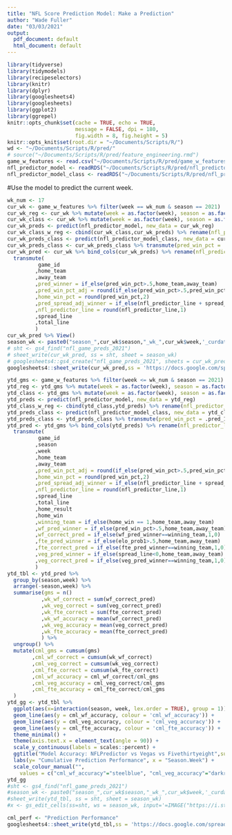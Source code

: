 ```yaml
---
title: "NFL Score Prediction Model: Make a Prediction"
author: "Wade Fuller"
date: "03/03/2021"
output:
  pdf_document: default
  html_document: default
---
```


```r
library(tidyverse)
library(tidymodels)
library(recipeselectors)
library(knitr)
library(dplyr)
library(googlesheets4)
library(googlesheets)
library(ggplot2)
library(ggrepel)
knitr::opts_chunk$set(cache = TRUE, echo = TRUE,
                      message = FALSE, dpi = 180,
                      fig.width = 8, fig.height = 5)
knitr::opts_knit$set(root.dir = "~/Documents/Scripts/R/")
wd <- "~/Documents/Scripts/R/pred/"
# source("~/Documents/Scripts/R/pred/feature_engineering.rmd")
game_w_features <- read.csv("~/Documents/Scripts/R/pred/game_w_features.csv")
nfl_predictor_model <- readRDS("~/Documents/Scripts/R/pred/nfl_predictor_model.rds")
nfl_predictor_model_class <- readRDS("~/Documents/Scripts/R/pred/nfl_predictor_model_class.rds")
```

#Use the model to predict the current week.

```r
wk_num <- 17
cur_wk <- game_w_features %>% filter(week == wk_num & season == 2021)
cur_wk_reg <- cur_wk %>% mutate(week = as.factor(week), season = as.factor(season), div_game = as.factor(div_game))
cur_wk_class <- cur_wk %>% mutate(week = as.factor(week), season = as.factor(season), div_game = as.factor(div_game))
cur_wk_preds <- predict(nfl_predictor_model, new_data = cur_wk_reg)
cur_wk_class_w_reg <- cbind(cur_wk_class,cur_wk_preds) %>% rename(nfl_predictor_line = .pred)
cur_wk_preds_class <- predict(nfl_predictor_model_class, new_data = cur_wk_class_w_reg, type = 'prob')
cur_wk_preds_class <- cur_wk_preds_class %>% transmute(pred_win_pct = .pred_1)
cur_wk_pred <- cur_wk %>% bind_cols(cur_wk_preds) %>% rename(nfl_predictor_line = .pred) %>% bind_cols(cur_wk_preds_class) %>%
  transmute(
          game_id
         ,home_team
         ,away_team
         ,pred_winner = if_else(pred_win_pct>.5,home_team,away_team)
         ,pred_win_pct_adj = round(if_else(pred_win_pct>.5,pred_win_pct,1-pred_win_pct),2)
         ,home_win_pct = round(pred_win_pct,2)
         ,pred_spread_adj_winner = if_else(nfl_predictor_line + spread_line > 0,home_team,away_team)
         ,nfl_predictor_line = round(nfl_predictor_line,1)
         ,spread_line
         ,total_line
         )
cur_wk_pred %>% View()
season_wk <- paste0("season_",cur_wk$season,"_wk_",cur_wk$week,'_curdate_',Sys.Date())[[1]]
# sht <- gs4_find("nfl_game_preds_2021")
# sheet_write(cur_wk_pred, ss = sht, sheet = season_wk)
# googlesheets4::gs4_create("nfl_game_preds_2021", sheets = cur_wk_pred)
googlesheets4::sheet_write(cur_wk_pred,ss = 'https://docs.google.com/spreadsheets/d/12paws_yDTUoXUsKpNcSzFGTxBtXsHzpRAG5RcBj0jX8/edit?usp=sharing',sheet = season_wk)
```

```r
ytd_gms <- game_w_features %>% filter(week <= wk_num & season == 2021)
ytd_reg <- ytd_gms %>% mutate(week = as.factor(week), season = as.factor(season), div_game = as.factor(div_game))
ytd_class <- ytd_gms %>% mutate(week = as.factor(week), season = as.factor(season), div_game = as.factor(div_game))
ytd_preds <- predict(nfl_predictor_model, new_data = ytd_reg)
ytd_class_w_reg <- cbind(ytd_class,ytd_preds) %>% rename(nfl_predictor_line = .pred)
ytd_preds_class <- predict(nfl_predictor_model_class, new_data = ytd_class_w_reg, type = 'prob')
ytd_preds_class <- ytd_preds_class %>% transmute(pred_win_pct = .pred_1)
ytd_pred <- ytd_gms %>% bind_cols(ytd_preds) %>% rename(nfl_predictor_line = .pred) %>% bind_cols(ytd_preds_class) %>%
  transmute(
          game_id
         ,season
         ,week
         ,home_team
         ,away_team
         ,pred_win_pct_adj = round(if_else(pred_win_pct>.5,pred_win_pct,1-pred_win_pct),2)
         ,home_win_pct = round(pred_win_pct,2)
         ,pred_spread_adj_winner = if_else(nfl_predictor_line + spread_line > 0,home_team,away_team)
         ,nfl_predictor_line = round(nfl_predictor_line,1)
         ,spread_line
         ,total_line
         ,home_result
         ,home_win
         ,winning_team = if_else(home_win == 1,home_team,away_team)
         ,wf_pred_winner = if_else(pred_win_pct>.5,home_team,away_team)
         ,wf_correct_pred = if_else(wf_pred_winner==winning_team,1,0)
         ,fte_pred_winner = if_else(elo_prob1>.5,home_team,away_team) 
         ,fte_correct_pred = if_else(fte_pred_winner==winning_team,1,0)
         ,veg_pred_winner = if_else(spread_line<0,home_team,away_team) 
         ,veg_correct_pred = if_else(veg_pred_winner==winning_team,1,0)
         )
ytd_tbl <- ytd_pred %>%
  group_by(season,week) %>%
  arrange(-season,week) %>%
  summarise(gms = n()
           ,wk_wf_correct = sum(wf_correct_pred)
           ,wk_veg_correct = sum(veg_correct_pred)
           ,wk_fte_correct = sum(fte_correct_pred)
           ,wk_wf_accuracy = mean(wf_correct_pred)
           ,wk_veg_accuracy = mean(veg_correct_pred)
           ,wk_fte_accuracy = mean(fte_correct_pred)
           ) %>%
  ungroup() %>%
  mutate(cml_gms = cumsum(gms)
        ,cml_wf_correct = cumsum(wk_wf_correct)
        ,cml_veg_correct = cumsum(wk_veg_correct)
        ,cml_fte_correct = cumsum(wk_fte_correct)
        ,cml_wf_accuracy = cml_wf_correct/cml_gms
        ,cml_veg_accuracy = cml_veg_correct/cml_gms
        ,cml_fte_accuracy = cml_fte_correct/cml_gms
  )
ytd_gg <- ytd_tbl %>%
  ggplot(aes(x=interaction(season, week, lex.order = TRUE), group = 1)) +
  geom_line(aes(y = cml_wf_accuracy, colour = 'cml_wf_accuracy')) +
  geom_line(aes(y = cml_veg_accuracy, colour = 'cml_veg_accuracy')) +
  geom_line(aes(y = cml_fte_accuracy, colour = 'cml_fte_accuracy')) +
  theme_minimal() +
  theme(axis.text.x = element_text(angle = 90)) +
  scale_y_continuous(labels = scales::percent) +
  ggtitle("Model Accuracy: NFLPredictor vs Vegas vs Fivethirtyeight",subtitle = "2021 seasons") +
  labs(y= "Cumulative Prediction Performance", x = "Season.Week") +
  scale_colour_manual("", 
    values = c("cml_wf_accuracy"="steelblue", "cml_veg_accuracy"="darkred", "cml_fte_accuracy"="darkgreen"))
ytd_gg
#sht <- gs4_find("nfl_game_preds_2021")
#season_wk <- paste0("season_",cur_wk$season,"_wk_",cur_wk$week,'_curdate_',Sys.Date())[[1]]
#sheet_write(ytd_tbl, ss = sht, sheet = season_wk)
#x <- gs_edit_cells(ss=sht, ws = season_wk, input='=IMAGE("https://i.stack.imgur.com/FrDZc.jpg")')

cml_perf <- "Prediction Performance"
googlesheets4::sheet_write(ytd_tbl,ss = 'https://docs.google.com/spreadsheets/d/12paws_yDTUoXUsKpNcSzFGTxBtXsHzpRAG5RcBj0jX8/edit?usp=sharing',sheet = cml_perf)
```
